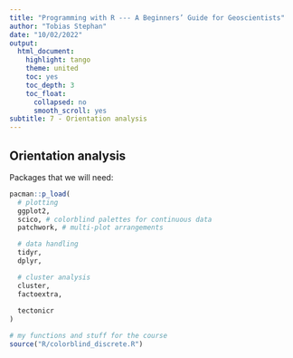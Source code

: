 ```yaml
---
title: "Programming with R --- A Beginners’ Guide for Geoscientists"
author: "Tobias Stephan"
date: "10/02/2022"
output:
  html_document:
    highlight: tango
    theme: united
    toc: yes
    toc_depth: 3
    toc_float:
      collapsed: no
      smooth_scroll: yes
subtitle: 7 - Orientation analysis
---
```



## Orientation analysis

Packages that we will need:
```r
pacman::p_load(
  # plotting
  ggplot2,
  scico, # colorblind palettes for continuous data
  patchwork, # multi-plot arrangements

  # data handling
  tidyr,
  dplyr,

  # cluster analysis
  cluster,
  factoextra,
  
  tectonicr
)

# my functions and stuff for the course
source("R/colorblind_discrete.R")
```
